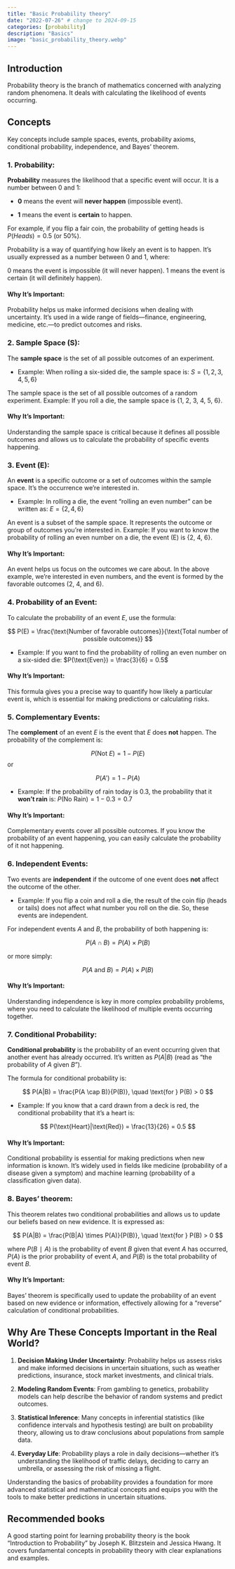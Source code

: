 ```yaml
---
title: "Basic Probability theory"
date: "2022-07-26" # change to 2024-09-15
categories: [probability]
description: "Basics"
image: "basic_probability_theory.webp"
---
```


## Introduction

Probability theory is the branch of mathematics concerned with analyzing random phenomena. It deals with calculating the likelihood of events occurring.

## Concepts

Key concepts include sample spaces, events, probability axioms, conditional probability, independence, and Bayes' theorem.

### 1. **Probability**:

**Probability** measures the likelihood that a specific event will occur. It is a number between 0 and 1:

-   **0** means the event will **never happen** (impossible event).

-   **1** means the event is **certain** to happen.

For example, if you flip a fair coin, the probability of getting heads is $P(Heads)=0.5$ (or 50%).

Probability is a way of quantifying how likely an event is to happen. It’s usually expressed as a number between 0 and 1, where:

0 means the event is impossible (it will never happen). 1 means the event is certain (it will definitely happen).

#### Why It’s Important:

Probability helps us make informed decisions when dealing with uncertainty. It’s used in a wide range of fields—finance, engineering, medicine, etc.—to predict outcomes and risks.

### 2. **Sample Space (S)**:

The **sample space** is the set of all possible outcomes of an experiment.

-   Example: When rolling a six-sided die, the sample space is: $S = \{1, 2, 3, 4, 5, 6\}$

The sample space is the set of all possible outcomes of a random experiment. Example: If you roll a die, the sample space is {1, 2, 3, 4, 5, 6}.

#### Why It’s Important:

Understanding the sample space is critical because it defines all possible outcomes and allows us to calculate the probability of specific events happening.

### 3. **Event (E)**:

An **event** is a specific outcome or a set of outcomes within the sample space. It’s the occurrence we’re interested in.

-   Example: In rolling a die, the event "rolling an even number" can be written as: $E = \{2, 4, 6\}$

An event is a subset of the sample space. It represents the outcome or group of outcomes you're interested in. Example: If you want to know the probability of rolling an even number on a die, the event (E) is {2, 4, 6}.

#### Why It’s Important:

An event helps us focus on the outcomes we care about. In the above example, we’re interested in even numbers, and the event is formed by the favorable outcomes (2, 4, and 6).

### 4. **Probability of an Event**:

To calculate the probability of an event $E$, use the formula:

$$
P(E) = \frac{\text{Number of favorable outcomes}}{\text{Total number of possible outcomes}}
$$

-   Example: If you want to find the probability of rolling an even number on a six-sided die: $P(\text{Even}) = \frac{3}{6} = 0.5$

#### Why It’s Important:

This formula gives you a precise way to quantify how likely a particular event is, which is essential for making predictions or calculating risks.

### 5. **Complementary Events**:

The **complement** of an event $E$ is the event that $E$ does **not** happen. The probability of the complement is:

$$
P(\text{Not } E) = 1 - P(E)
$$ or

$$
P(A') = 1 - P(A)
$$

-   Example: If the probability of rain today is 0.3, the probability that it **won't rain** is: $P(\text{No Rain}) = 1 - 0.3 = 0.7$

#### Why It’s Important:

Complementary events cover all possible outcomes. If you know the probability of an event happening, you can easily calculate the probability of it not happening.

### 6. **Independent Events**:

Two events are **independent** if the outcome of one event does **not** affect the outcome of the other.

-   Example: If you flip a coin and roll a die, the result of the coin flip (heads or tails) does not affect what number you roll on the die. So, these events are independent.

For independent events $A$ and $B$, the probability of both happening is:

$$
P(A \cap B) = P(A) \times P(B)
$$

or more simply:

$$
P(A \text{ and } B) = P(A) \times P(B)
$$

#### Why It’s Important:

Understanding independence is key in more complex probability problems, where you need to calculate the likelihood of multiple events occurring together.

### 7. **Conditional Probability**:

**Conditional probability** is the probability of an event occurring given that another event has already occurred. It’s written as $P(A|B)$ (read as "the probability of $A$ given $B$").

The formula for conditional probability is:

$$
P(A|B) = \frac{P(A \cap B)}{P(B)}, \quad \text{for } P(B) > 0
$$

-   Example: If you know that a card drawn from a deck is red, the conditional probability that it’s a heart is:

$$
P(\text{Heart}|\text{Red}) = \frac{13}{26} = 0.5
$$

#### Why It’s Important:

Conditional probability is essential for making predictions when new information is known. It’s widely used in fields like medicine (probability of a disease given a symptom) and machine learning (probability of a classification given data).

### 8. **Bayes' theorem**:

This theorem relates two conditional probabilities and allows us to update our beliefs based on new evidence. It is expressed as:

$$
P(A|B) = \frac{P(B|A) \times P(A)}{P(B)}, \quad \text{for } P(B) > 0
$$

where $P(B∣A)$ is the probability of event $B$ given that event $A$ has occurred, $P(A)$ is the prior probability of event $A$, and $P(B)$ is the total probability of event $B$.

#### Why It’s Important:

Bayes' theorem is specifically used to update the probability of an event based on new evidence or information, effectively allowing for a "reverse" calculation of conditional probabilities.

## Why Are These Concepts Important in the Real World?

1.  **Decision Making Under Uncertainty**: Probability helps us assess risks and make informed decisions in uncertain situations, such as weather predictions, insurance, stock market investments, and clinical trials.

2.  **Modeling Random Events**: From gambling to genetics, probability models can help describe the behavior of random systems and predict outcomes.

3.  **Statistical Inference**: Many concepts in inferential statistics (like confidence intervals and hypothesis testing) are built on probability theory, allowing us to draw conclusions about populations from sample data.

4.  **Everyday Life**: Probability plays a role in daily decisions—whether it’s understanding the likelihood of traffic delays, deciding to carry an umbrella, or assessing the risk of missing a flight.

Understanding the basics of probability provides a foundation for more advanced statistical and mathematical concepts and equips you with the tools to make better predictions in uncertain situations.

## Recommended books

A good starting point for learning probability theory is the book "Introduction to Probability" by Joseph K. Blitzstein and Jessica Hwang. It covers fundamental concepts in probability theory with clear explanations and examples.
